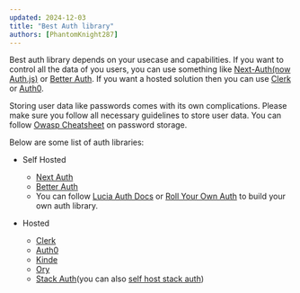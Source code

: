 ```yaml
---
updated: 2024-12-03
title: "Best Auth library"
authors: [PhantomKnight287]
---
```


Best auth library depends on your usecase and capabilities. If you want to control all the data of you users, you can use something like [Next-Auth(now Auth.js)](https://authjs.dev) or [Better Auth](https://better-auth.com). If you want a hosted solution then you can use [Clerk](https://clerk.com) or [Auth0](https://auth0.com).

Storing user data like passwords comes with its own complications. Please make sure you follow all necessary guidelines to store user data. You can follow [Owasp Cheatsheet](https://cheatsheetseries.owasp.org/cheatsheets/Password_Storage_Cheat_Sheet.html) on password storage.

Below are some list of auth libraries:

- Self Hosted

  - [Next Auth](https://authjs.dev)
  - [Better Auth](https://better-auth.com)
  - You can follow [Lucia Auth Docs](https://lucia-auth.com/) or [Roll Your Own Auth](https://roll-your-own-auth.vercel.app/) to build your own auth library.

- Hosted
  - [Clerk](https://clerk.com)
  - [Auth0](https://auth0.com)
  - [Kinde](https://kinde.com/)
  - [Ory](https://ory.sh)
  - [Stack Auth](https://stack-auth.com/)(you can also [self host stack auth](https://docs.stack-auth.com/others/self-host))
